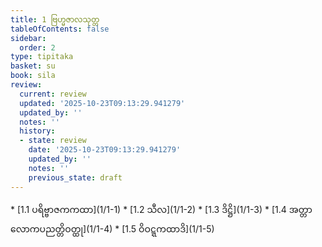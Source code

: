```yaml
---
title: 1 ဗြဟ္မဇာလသုတ္တ
tableOfContents: false
sidebar:
  order: 2
type: tipitaka
basket: su
book: sila
review:
  current: review
  updated: '2025-10-23T09:13:29.941279'
  updated_by: ''
  notes: ''
  history:
  - state: review
    date: '2025-10-23T09:13:29.941279'
    updated_by: ''
    notes: ''
    previous_state: draft
---
```



<ReviewStatus review={frontmatter.review} showDetails={true} />

<HypothesisAnnotation frontmatter={frontmatter} />

<DynamicBreadcrumb />



<TableOfContents book="sila" section="1">
* [1.1 ပရိဗ္ဗာဇကကထာ](1/1-1)
* [1.2 သီလ](1/1-2)
* [1.3 ဒိဋ္ဌိ](1/1-3)
* [1.4 အတ္တာလောကပညတ္တိဝတ္ထု](1/1-4)
* [1.5 ဝိဝဋ္ဋကထာဒိ](1/1-5)
</TableOfContents>